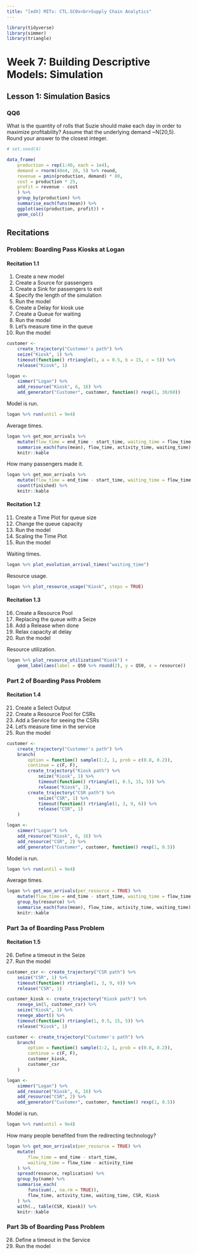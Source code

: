 ```yaml
---
title: "[edX] MITx: CTL.SC0x<br>Supply Chain Analytics"
---
```


```r
library(tidyverse)
library(simmer)
library(triangle)
```

# Week 7: Building Descriptive Models: Simulation

## Lesson 1: Simulation Basics

### QQ6

What is the quantity of rolls that Suzie should make each day in order to maximize profitability? Assume that the underlying demand ~N(20,5). Round your answer to the closest integer.

```r
# set.seed(4)

data_frame(
    production = rep(1:40, each = 1e4),
    demand = rnorm(40e4, 20, 5) %>% round,
    revenue = pmin(production, demand) * 80,
    cost = production * 25,
    profit = revenue - cost
    ) %>%
    group_by(production) %>%
    summarise_each(funs(mean)) %>%
    ggplot(aes(production, profit)) +
    geom_col()
```

## Recitations

### Problem: Boarding Pass Kiosks at Logan

#### Recitation 1.1

1. Create a new model
2. Create a Source for passengers
3. Create a Sink for passengers to exit
4. Specify the length of the simulation
5. Run the model
6. Create a Delay for kiosk use
7. Create a Queue for waiting
8. Run the model
9. Let’s measure time in the queue
10. Run the model

```r
customer <-
    create_trajectory("Customer's path") %>%
    seize("Kiosk", 1) %>%
    timeout(function() rtriangle(1, a = 0.5, b = 15, c = 5)) %>%
    release("Kiosk", 1)

logan <-
    simmer("Logan") %>%
    add_resource("Kiosk", 6, 16) %>%
    add_generator("Customer", customer, function() rexp(1, 30/60))
```

Model is run.

```r
logan %>% run(until = 9e4)
```

Average times.

```r
logan %>% get_mon_arrivals %>%
    mutate(flow_time = end_time - start_time, waiting_time = flow_time - activity_time) %>%
    summarise_each(funs(mean), flow_time, activity_time, waiting_time) %>%
    knitr::kable
```

How many passengers made it.

```r
logan %>% get_mon_arrivals %>%
    mutate(flow_time = end_time - start_time, waiting_time = flow_time - activity_time) %>%
    count(finished) %>%
    knitr::kable
```

#### Recitation 1.2

11. Create a Time Plot for queue size
12. Change the queue capacity
13. Run the model
14. Scaling the Time Plot
15. Run the model

Waiting times.

```r
logan %>% plot_evolution_arrival_times("waiting_time")
```

Resource usage.

```r
logan %>% plot_resource_usage("Kiosk", steps = TRUE)
```

#### Recitation 1.3

16. Create a Resource Pool
17. Replacing the queue with a Seize
18. Add a Release when done
19. Relax capacity at delay
20. Run the model

Resource utilization.

```r
logan %>% plot_resource_utilization("Kiosk") +
    geom_label(aes(label = Q50 %>% round(2), y = Q50, x = resource))
```

### Part 2 of Boarding Pass Problem

#### Recitation 1.4

21. Create a Select Output
22. Create a Resource Pool for CSRs
23. Add a Service for seeing the CSRs
24. Let’s measure time in the service
25. Run the model

```r
customer <-
    create_trajectory("Customer's path") %>%
    branch(
        option = function() sample(1:2, 1, prob = c(0.8, 0.2)),
        continue = c(F, F),
        create_trajectory("Kiosk path") %>%
            seize("Kiosk", 1) %>%
            timeout(function() rtriangle(1, 0.5, 15, 5)) %>%
            release("Kiosk", 1),
        create_trajectory("CSR path") %>%
            seize("CSR", 1) %>%
            timeout(function() rtriangle(1, 3, 9, 6)) %>%
            release("CSR", 1)
    )

logan <-
    simmer("Logan") %>%
    add_resource("Kiosk", 6, 16) %>%
    add_resource("CSR", 2) %>%
    add_generator("Customer", customer, function() rexp(1, 0.5))
```

Model is run.

```r
logan %>% run(until = 9e4)
```

Average times.

```r
logan %>% get_mon_arrivals(per_resource = TRUE) %>%
    mutate(flow_time = end_time - start_time, waiting_time = flow_time - activity_time) %>%
    group_by(resource) %>%
    summarise_each(funs(mean), flow_time, activity_time, waiting_time) %>%
    knitr::kable
```

### Part 3a of Boarding Pass Problem

#### Recitation 1.5

26. Define a timeout in the Seize
27. Run the model

```r
customer_csr <- create_trajectory("CSR path") %>%
    seize("CSR", 1) %>%
    timeout(function() rtriangle(1, 3, 9, 6)) %>%
    release("CSR", 1)

customer_kiosk <- create_trajectory("Kiosk path") %>%
    renege_in(5, customer_csr) %>%
    seize("Kiosk", 1) %>%
    renege_abort() %>%
    timeout(function() rtriangle(1, 0.5, 15, 5)) %>%
    release("Kiosk", 1)

customer <- create_trajectory("Customer's path") %>%
    branch(
        option = function() sample(1:2, 1, prob = c(0.8, 0.2)),
        continue = c(F, F),
        customer_kiosk,
        customer_csr
    )

logan <-
    simmer("Logan") %>%
    add_resource("Kiosk", 6, 16) %>%
    add_resource("CSR", 2) %>%
    add_generator("Customer", customer, function() rexp(1, 0.5))
```

Model is run.

```r
logan %>% run(until = 9e4)
```

How many people benefited from the redirecting technology?

```r
logan %>% get_mon_arrivals(per_resource = TRUE) %>%
    mutate(
        flow_time = end_time - start_time,
        waiting_time = flow_time - activity_time
    ) %>%
    spread(resource, replication) %>%
    group_by(name) %>%
    summarise_each(
        funs(sum(., na.rm = TRUE)),
        flow_time, activity_time, waiting_time, CSR, Kiosk
    ) %>%
    with(., table(CSR, Kiosk)) %>%
    knitr::kable
```

### Part 3b of Boarding Pass Problem

28. Define a timeout in the Service
29. Run the model
